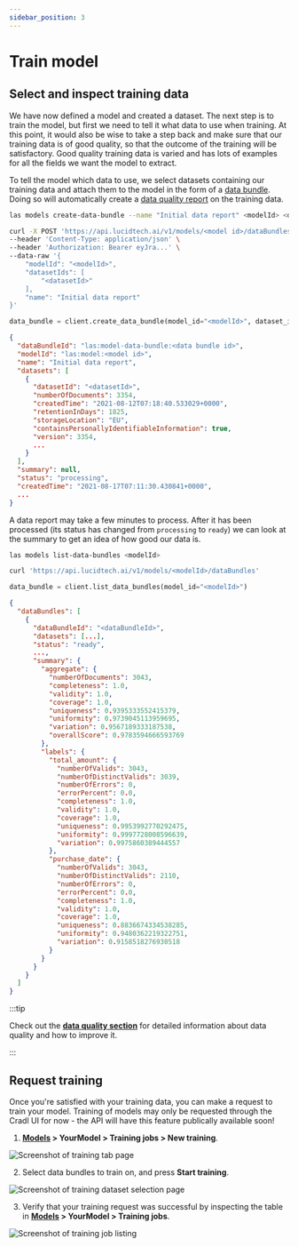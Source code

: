 ```yaml
---
sidebar_position: 3
---
```



# Train model

## Select and inspect training data

We have now defined a model and created a dataset. The next step is to train the model, but first we need to tell it what data to use when training. At this point, it would also be wise to take a step back and make sure that our training data is of good quality, so that the outcome of the training will be satisfactory. Good quality training data is varied and has lots of examples for all the fields we want the model to extract.

To tell the model which data to use, we select datasets containing our training data and attach them to the model in the form of a [data bundle](../concepts/training-data.mdx). Doing so will automatically create a [data quality report](../concepts/training-data.mdx#data-report) on the training data.

<Tabs groupId="programming-language">
<TabItem value="cli" label="CLI" default>

```bash
las models create-data-bundle --name "Initial data report" <modelId> <datasetId>
```

</TabItem>
<TabItem value="curl" label="cURL">

```bash
curl -X POST 'https://api.lucidtech.ai/v1/models/<model id>/dataBundles' \
--header 'Content-Type: application/json' \
--header 'Authorization: Bearer eyJra...' \
--data-raw '{
    "modelId": "<modelId>",
    "datasetIds": [
        "<datasetId>"
    ],
    "name": "Initial data report"
}'
```

</TabItem>
<TabItem value="python" label="Python">

```python
data_bundle = client.create_data_bundle(model_id="<modelId>", dataset_ids=["<datasetId>"], name='Initial data report')
```

</TabItem>
</Tabs>

```json
{
  "dataBundleId": "las:model-data-bundle:<data bundle id>",
  "modelId": "las:model:<model id>",
  "name": "Initial data report",
  "datasets": [
    {
      "datasetId": "<datasetId>",
      "numberOfDocuments": 3354,
      "createdTime": "2021-08-12T07:18:40.533029+0000",
      "retentionInDays": 1825,
      "storageLocation": "EU",
      "containsPersonallyIdentifiableInformation": true,
      "version": 3354,
      ...
    }
  ],
  "summary": null,
  "status": "processing",
  "createdTime": "2021-08-17T07:11:30.430841+0000",
  ...
}
```

A data report may take a few minutes to process. After it has been processed \(its status has changed from `processing` to `ready`\) we can look at the summary to get an idea of how good our data is.

<Tabs groupId="programming-language">
<TabItem value="cli" label="CLI" default>

```bash
las models list-data-bundles <modelId>
```

</TabItem>
<TabItem value="curl" label="cURL">

```bash
curl 'https://api.lucidtech.ai/v1/models/<modelId>/dataBundles'
```

</TabItem>
<TabItem value="python" label="Python">

```python
data_bundle = client.list_data_bundles(model_id="<modelId>")
```

</TabItem>
</Tabs>

```json
{
  "dataBundles": [
    {
      "dataBundleId": "<dataBundleId>",
      "datasets": [...],
      "status": "ready",
      ...,
      "summary": {
        "aggregate": {
          "numberOfDocuments": 3043,
          "completeness": 1.0,
          "validity": 1.0,
          "coverage": 1.0,
          "uniqueness": 0.9395333552415379,
          "uniformity": 0.9739045113959695,
          "variation": 0.9567189333187538,
          "overallScore": 0.9783594666593769
        },
        "labels": {
          "total_amount": {
            "numberOfValids": 3043,
            "numberOfDistinctValids": 3039,
            "numberOfErrors": 0,
            "errorPercent": 0.0,
            "completeness": 1.0,
            "validity": 1.0,
            "coverage": 1.0,
            "uniqueness": 0.9953992770292475,
            "uniformity": 0.9997728008596639,
            "variation": 0.9975860389444557
          },
          "purchase_date": {
            "numberOfValids": 3043,
            "numberOfDistinctValids": 2110,
            "numberOfErrors": 0,
            "errorPercent": 0.0,
            "completeness": 1.0,
            "validity": 1.0,
            "coverage": 1.0,
            "uniqueness": 0.8836674334538285,
            "uniformity": 0.9480362219322751,
            "variation": 0.9158518276930518
          }
        }
      }
    }
  ]
}
```

:::tip

Check out the [**data quality section**](../concepts/training-data.mdx#data-quality) for detailed information about data quality and how to improve it.

:::

## Request training

Once you're satisfied with your training data, you can make a request to train your model. Training of models may only be requested through the Cradl UI for now - the API will have this feature publically available soon!

1. **[Models](https://app.cradl.ai/models) > YourModel > Training jobs > New training**.

![Screenshot of training tab page](/img/train-a-model/training-tab-page.png)

2. Select data bundles to train on, and press **Start training**.

![Screenshot of training dataset selection page](/img/train-a-model/dataset-selection.png)

3. Verify that your training request was successful by inspecting the table in **[Models](https://app.cradl.ai/models) > YourModel > Training jobs**.

![Screenshot of training job listing](/img/train-a-model/training-job-list.png)

